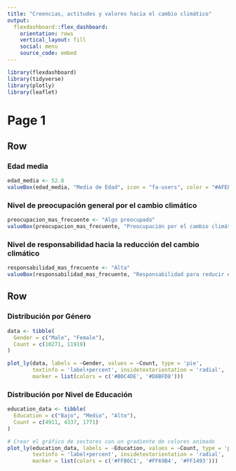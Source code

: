 ```yaml
---
title: "Creencias, actitudes y valores hacia el cambio climático"
output: 
  flexdashboard::flex_dashboard:
    orientation: rows
    vertical_layout: fill
    social: menu
    source_code: embed
---
```


```r
library(flexdashboard)
library(tidyverse)
library(plotly)
library(leaflet)
```
Page 1
=====================================

Row {data-height=50}
-----------------------------------------------------------------------

### Edad media

```r
edad_media <- 52.8
valueBox(edad_media, "Media de Edad", icon = "fa-users", color = "#AFEEEE")
```
### Nivel de preocupación general por el cambio climático
```r
preocupacion_mas_frecuente <- "Algo preocupado"
valueBox(preocupacion_mas_frecuente, "Preocupación por el cambio climático", icon = "fa-leaf", color = "#AFEEEE")
```
### Nivel de responsabilidad hacia la reducción del cambio climático
```r
responsabilidad_mas_frecuente <- "Alta"
valueBox(responsabilidad_mas_frecuente, "Responsabilidad para reducir el cambio climático", icon = "fa-hand-paper", color = "#AFEEEE")
```

Row {data-height=50}
-----------------------------------------------------------------------

### Distribución por Género


```r

data <- tibble(
  Gender = c("Male", "Female"),
  Count = c(10271, 11919)
)

plot_ly(data, labels = ~Gender, values = ~Count, type = 'pie', 
        textinfo = 'label+percent', insidetextorientation = 'radial',
        marker = list(colors = c('#B0C4DE', '#D8BFD8')))

```

### Distribución por Nivel de Educación

```r

education_data <- tibble(
  Education = c("Bajo", "Medio", "Alto"),
  Count = c(4911, 4337, 1771)
)

# Crear el gráfico de sectores con un gradiente de colores animado
plot_ly(education_data, labels = ~Education, values = ~Count, type = 'pie', 
        textinfo = 'label+percent', insidetextorientation = 'radial',
        marker = list(colors = c('#FFB6C1', '#FF69B4', '#FF1493')))
```

